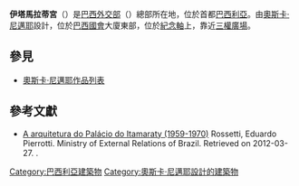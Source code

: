 {{Infobox Historic building
|name=伊塔馬拉蒂宮
|native_name=''Palácio do Itamaraty''
|native_name_lang=
|alternate_names=''Palácio dos Arcos''
|image=Itamaraty2.jpg
|caption=伊塔馬拉蒂宮和倒影池
|map_type=Brazil Brasília
|map_size=220
|map_alt=
|map_caption=在巴西利亞中心城的位置.
|latd=15
|latm=48
|lats=3.6
|latNS=S
|longd=47
|longm=52
|longs=1.2
|longEW=W
|altitude={{convert|1172|m|ft|0|abbr=on}}
|current_tenants=[[巴西外交部|巴西外交部]]
|start_date=1960年9月12日
|inauguration_date=1970年4月21日
|date_demolished=
|architectural_style=[[現代主義建築|現代主義]]
|structural_system=
|cost=
|size=
|height={{convert|49.24|ft|m|abbr=on}}
|floor_count=3
|location=[[巴西利亞|巴西利亞]]
|location_country=[[巴西|巴西]]
|architect=[[奧斯卡·尼邁耶|奧斯卡·尼邁耶]]
|engineer=
|client=巴西政府
|owner=[[巴西政府|巴西政府]]
|website=[http://www.itamaraty.gov.br/ itamaraty.gov.br]
|embedded ={{designation list|embed=yes|designation1=Brazil}}
}}

'''伊塔馬拉蒂宮'''（{{Lang-pt|Palácio do Itamaraty}}）是[[巴西外交部|巴西外交部]]（{{lang|pt|MRE}}）總部所在地，位於首都[[巴西利亞|巴西利亞]]。由[[奧斯卡·尼邁耶|奧斯卡·尼邁耶]]設計，位於[[巴西國會|巴西國會]]大廈東部，位於[[紀念軸|紀念軸]]上，靠近[[三權廣場|三權廣場]]。

==參見==
* [[奧斯卡·尼邁耶作品列表|奧斯卡·尼邁耶作品列表]]

==參考文獻==
* [http://www.dc.mre.gov.br/imagens-e-textos/revista-textos-do-brasil/portugues/ROSSETTI-A-arquitetura-do-Palacio-Itamaraty-1959-1970.pdf A arquitetura do Palácio do Itamaraty (1959-1970)]{{Dead link|date=2018年8月 |bot=InternetArchiveBot |fix-attempted=yes }} Rossetti, Eduardo Pierrotti. Ministry of External Relations of Brazil. Retrieved on 2012-03-27. {{pt|icon}}.

{{coord|15.801|S|47.867|W|display=title|source:ptwiki}}

[[Category:巴西利亞建築物|Category:巴西利亞建築物]]
[[Category:奧斯卡·尼邁耶設計的建築物|Category:奧斯卡·尼邁耶設計的建築物]]